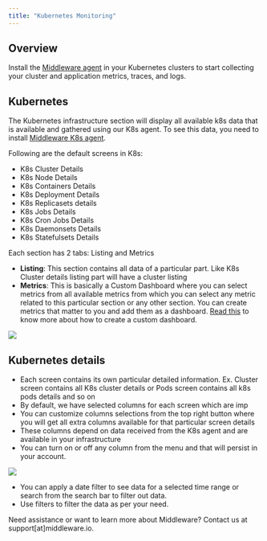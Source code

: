 ```yaml
---
title: "Kubernetes Monitoring"
---
```

Overview
--------
Install the [Middleware agent](https://docs.middleware.io/docs/agent-installation/kubernetes/installing-on-kubernetes) in your Kubernetes clusters to start collecting your cluster and application metrics, traces, and logs.

Kubernetes 
-----------
The Kubernetes infrastructure section will display all available k8s data that is available and gathered using our K8s agent. To see this data, you need to install [Middleware K8s agent](https://docs.middleware.io/docs/installing-on-kubernetes).

Following are the default screens in K8s:

-   K8s Cluster Details
-   K8s Node Details
-   K8s Containers Details
-   K8s Deployment Details
-   K8s Replicasets details
-   K8s Jobs Details
-   K8s Cron Jobs Details
-   K8s Daemonsets Details
-   K8s Statefulsets Details

Each section has 2 tabs: Listing and Metrics

-   **Listing**: This section contains all data of a particular part. Like K8s Cluster details listing part will have a cluster listing
-   **Metrics**: This is basically a Custom Dashboard where you can select metrics from all available metrics from which you can select any metric related to this particular section or any other section. You can create metrics that matter to you and add them as a dashboard. [Read this](https://docs.middleware.io/docs/custom-dashboard/Build-custom-dashboard) to know more about how to create a custom dashboard. 

![](/images/infra-monitoring/k1.png)

Kubernetes details
------------------
-   Each screen contains its own particular detailed information. Ex. Cluster screen contains all K8s cluster details or Pods screen contains all k8s pods details and so on
-   By default, we have selected columns for each screen which are imp
-   You can customize columns selections from the top right button where you will get all extra columns available for that particular screen details
-   These columns depend on data received from the K8s agent and are available in your infrastructure
-   You can turn on or off any column from the menu and that will persist in your account.

![](/images/infra-monitoring/k2.png)
    
-   You can apply a date filter to see data for a selected time range or search from the search bar to filter out data.
-   Use filters to filter the data as per your need.

<Note> Need assistance or want to learn more about Middleware? Contact us at support[at]middleware.io. </Note>